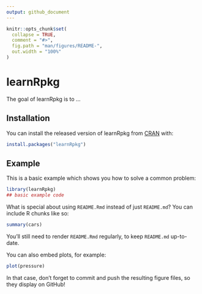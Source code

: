 ```yaml
---
output: github_document
---
```


<!-- README.md is generated from README.Rmd. Please edit that file -->

```r
knitr::opts_chunk$set(
  collapse = TRUE,
  comment = "#>",
  fig.path = "man/figures/README-",
  out.width = "100%"
)
```

# learnRpkg

<!-- badges: start -->
<!-- badges: end -->

The goal of learnRpkg is to ...

## Installation

You can install the released version of learnRpkg from [CRAN](https://CRAN.R-project.org) with:

``` r
install.packages("learnRpkg")
```

## Example

This is a basic example which shows you how to solve a common problem:

```r
library(learnRpkg)
## basic example code
```

What is special about using `README.Rmd` instead of just `README.md`? You can include R chunks like so:

```r
summary(cars)
```

You'll still need to render `README.Rmd` regularly, to keep `README.md` up-to-date.

You can also embed plots, for example:

```r
plot(pressure)
```

In that case, don't forget to commit and push the resulting figure files, so they display on GitHub!
